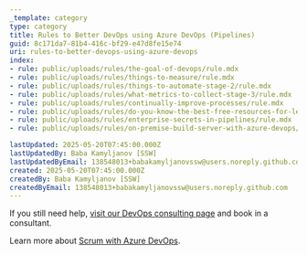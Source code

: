 ```yaml
---
_template: category
type: category
title: Rules to Better DevOps using Azure DevOps (Pipelines)
guid: 8c171da7-81b4-416c-bf29-e47d8fe15e74
uri: rules-to-better-devops-using-azure-devops
index:
- rule: public/uploads/rules/the-goal-of-devops/rule.mdx
- rule: public/uploads/rules/things-to-measure/rule.mdx
- rule: public/uploads/rules/things-to-automate-stage-2/rule.mdx
- rule: public/uploads/rules/what-metrics-to-collect-stage-3/rule.mdx
- rule: public/uploads/rules/continually-improve-processes/rule.mdx
- rule: public/uploads/rules/do-you-know-the-best-free-resources-for-learning-devops/rule.mdx
- rule: public/uploads/rules/enterprise-secrets-in-pipelines/rule.mdx
- rule: public/uploads/rules/on-premise-build-server-with-azure-devops/rule.mdx

lastUpdated: 2025-05-20T07:45:00.000Z
lastUpdatedBy: Baba Kamyljanov [SSW]
lastUpdatedByEmail: 138548013+babakamyljanovssw@users.noreply.github.com
created: 2025-05-20T07:45:00.000Z
createdBy: Baba Kamyljanov [SSW]
createdByEmail: 138548013+babakamyljanovssw@users.noreply.github.com
---
```


If you still need help, [visit our DevOps consulting page](https://www.ssw.com.au/consulting/devops) and book in a consultant.

Learn more about [Scrum with Azure DevOps](/rules-to-better-scrum-using-azure-devops).
